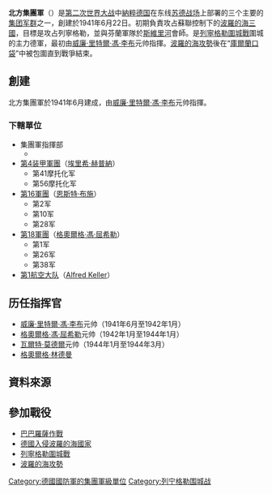 {{noteTA
|G1=Military
|G2=地名	
|G3=PP
|G4=单位
}}
'''北方集團軍'''（{{lang-de|Heeresgruppe Nord}}）是[[第二次世界大战|第二次世界大战]]中[[納粹德国|納粹德国]]在东线[[蘇聯|苏]][[納粹德國|德]][[战场|战场]]上部署的三个主要的[[集团军群|集团军群]]之一，創建於1941年6月22日。初期負責攻占蘇聯控制下的[[波羅的海三國|波羅的海三國]]，目標是攻占列寧格勒，並與芬蘭軍隊於[[斯維里河|斯維里河]]會師。是[[列寧格勒圍城戰|列寧格勒圍城戰]]圍城的主力德軍，最初由[[威廉·里特爾·馮·李布|威廉·里特爾·馮·李布]]元帅指揮。[[波羅的海攻勢|波羅的海攻勢]]後在“[[庫爾蘭口袋|庫爾蘭口袋]]”中被包圍直到戰爭結束。

==創建==
北方集團軍於1941年6月建成，由[[威廉·里特爾·馮·李布|威廉·里特爾·馮·李布]]元帅指揮。
===下轄單位===
*集團軍指揮部
**
*[[德國第4裝甲軍團|第4装甲軍團]]（[[埃里希·赫普納|埃里希·赫普納]]）
**第41摩托化军
**第56摩托化军
*[[德國第16軍團|第16軍團]]（[[恩斯特·布施|恩斯特·布施]]）
**第2军
**第10军
**第28军
*[[德國第18軍團|第18軍團]]（[[格奧爾格·馮·屈希勒|格奧爾格·馮·屈希勒]]）
**第1军
**第26军
**第38军
*[[第1航空大队|第1航空大队]]（[[Alfred_Keller|Alfred Keller]]）

==历任指挥官==
*[[威廉·里特爾·馮·李布|威廉·里特爾·馮·李布]]元帅（1941年6月至1942年1月）
*[[格奧爾格·馮·屈希勒|格奧爾格·馮·屈希勒]]元帅（1942年1月至1944年1月）
*[[瓦爾特·莫德爾|瓦爾特·莫德爾]]元帅（1944年1月至1944年3月）
*[[格奧爾格·林德曼|格奧爾格·林德曼]]
==資料來源==
{{reflist}}
==參加戰役==
* [[巴巴羅薩作戰|巴巴羅薩作戰]]
*[[納粹德國佔領波羅的海國家|德國入侵波羅的海國家]]
* [[列寧格勒圍城戰|列寧格勒圍城戰]]
* [[波羅的海攻勢|波羅的海攻勢]]

{{二战中德国的集团军群}}
[[Category:德國國防軍的集團軍級單位|Category:德國國防軍的集團軍級單位]]
[[Category:列宁格勒围城战|Category:列宁格勒围城战]]